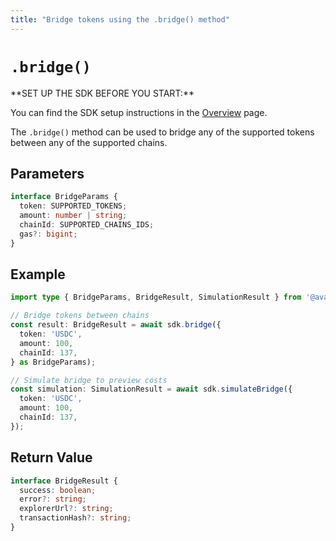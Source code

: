 ```yaml
---
title: "Bridge tokens using the .bridge() method"
---
```



# `.bridge()`

<Callout type="info">
**SET UP THE SDK BEFORE YOU START:**

You can find the SDK setup instructions in the [Overview](/api-reference/avail-nexus-sdk/overview) page.
</Callout>

The `.bridge()` method can be used to bridge any of the supported tokens between any of the supported chains.

## Parameters

```typescript showLineNumbers filename="Typescript"
interface BridgeParams {
  token: SUPPORTED_TOKENS;
  amount: number | string;
  chainId: SUPPORTED_CHAINS_IDS;
  gas?: bigint;
}
```

## Example

```typescript showLineNumbers filename="Typescript"
import type { BridgeParams, BridgeResult, SimulationResult } from '@avail-project/nexus/core';

// Bridge tokens between chains
const result: BridgeResult = await sdk.bridge({
  token: 'USDC',
  amount: 100,
  chainId: 137,
} as BridgeParams);

// Simulate bridge to preview costs
const simulation: SimulationResult = await sdk.simulateBridge({
  token: 'USDC',
  amount: 100,
  chainId: 137,
});
```

## Return Value

```typescript showLineNumbers filename="Typescript"
interface BridgeResult {
  success: boolean;
  error?: string;
  explorerUrl?: string;
  transactionHash?: string;
}
```